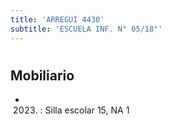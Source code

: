 ```yaml
---
title: 'ARREGUI 4430'
subtitle: 'ESCUELA INF. N° 05/18°'
---
```


#


## Mobiliario

*  (2023) : Silla escolar 15, NA 1 




